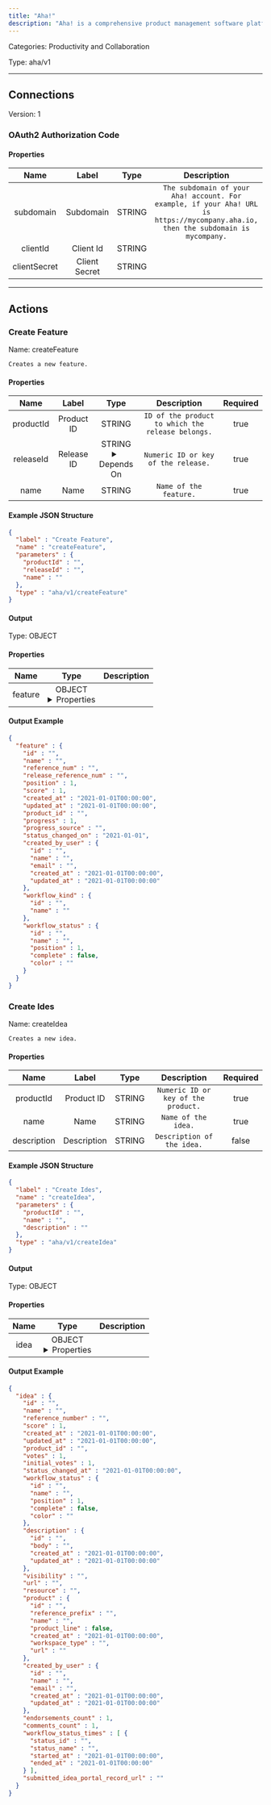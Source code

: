 ```yaml
---
title: "Aha!"
description: "Aha! is a comprehensive product management software platform that helps teams set strategy, capture ideas, and plan, prioritize, and track work to build products customers love."
---
```



Categories: Productivity and Collaboration


Type: aha/v1

<hr />



## Connections

Version: 1


### OAuth2 Authorization Code

#### Properties

|      Name       |      Label     |     Type     |     Description     | Required |
|:---------------:|:--------------:|:------------:|:-------------------:|:--------:|
| subdomain | Subdomain | STRING | `The subdomain of your Aha! account. For example, if your Aha! URL is https://mycompany.aha.io, then the subdomain is mycompany.` | true |
| clientId | Client Id | STRING |  | true |
| clientSecret | Client Secret | STRING |  | true |





<hr />



## Actions


### Create Feature
Name: createFeature

`Creates a new feature.`

#### Properties

|      Name       |      Label     |     Type     |     Description     | Required |
|:---------------:|:--------------:|:------------:|:-------------------:|:--------:|
| productId | Product ID | STRING | `ID of the product to which the release belongs.` | true |
| releaseId | Release ID | STRING <details> <summary> Depends On </summary> productId </details> | `Numeric ID or key of the release.` | true |
| name | Name | STRING | `Name of the feature.` | true |

#### Example JSON Structure
```json
{
  "label" : "Create Feature",
  "name" : "createFeature",
  "parameters" : {
    "productId" : "",
    "releaseId" : "",
    "name" : ""
  },
  "type" : "aha/v1/createFeature"
}
```

#### Output



Type: OBJECT


#### Properties

|     Name     |     Type     |     Description     |
|:------------:|:------------:|:-------------------:|
| feature | OBJECT <details> <summary> Properties </summary> &#123;STRING\(id), STRING\(name), STRING\(reference_num), STRING\(release_reference_num), INTEGER\(position), INTEGER\(score), DATE_TIME\(created_at), DATE_TIME\(updated_at), STRING\(product_id), INTEGER\(progress), STRING\(progress_source), DATE\(status_changed_on), &#123;STRING\(id), STRING\(name), STRING\(email), DATE_TIME\(created_at), DATE_TIME\(updated_at)&#125;\(created_by_user), &#123;STRING\(id), STRING\(name)&#125;\(workflow_kind), &#123;STRING\(id), STRING\(name), INTEGER\(position), BOOLEAN\(complete), STRING\(color)&#125;\(workflow_status)&#125; </details> |  |




#### Output Example
```json
{
  "feature" : {
    "id" : "",
    "name" : "",
    "reference_num" : "",
    "release_reference_num" : "",
    "position" : 1,
    "score" : 1,
    "created_at" : "2021-01-01T00:00:00",
    "updated_at" : "2021-01-01T00:00:00",
    "product_id" : "",
    "progress" : 1,
    "progress_source" : "",
    "status_changed_on" : "2021-01-01",
    "created_by_user" : {
      "id" : "",
      "name" : "",
      "email" : "",
      "created_at" : "2021-01-01T00:00:00",
      "updated_at" : "2021-01-01T00:00:00"
    },
    "workflow_kind" : {
      "id" : "",
      "name" : ""
    },
    "workflow_status" : {
      "id" : "",
      "name" : "",
      "position" : 1,
      "complete" : false,
      "color" : ""
    }
  }
}
```


### Create Ides
Name: createIdea

`Creates a new idea.`

#### Properties

|      Name       |      Label     |     Type     |     Description     | Required |
|:---------------:|:--------------:|:------------:|:-------------------:|:--------:|
| productId | Product ID | STRING | `Numeric ID or key of the product.` | true |
| name | Name | STRING | `Name of the idea.` | true |
| description | Description | STRING | `Description of the idea.` | false |

#### Example JSON Structure
```json
{
  "label" : "Create Ides",
  "name" : "createIdea",
  "parameters" : {
    "productId" : "",
    "name" : "",
    "description" : ""
  },
  "type" : "aha/v1/createIdea"
}
```

#### Output



Type: OBJECT


#### Properties

|     Name     |     Type     |     Description     |
|:------------:|:------------:|:-------------------:|
| idea | OBJECT <details> <summary> Properties </summary> &#123;STRING\(id), STRING\(name), STRING\(reference_number), INTEGER\(score), DATE_TIME\(created_at), DATE_TIME\(updated_at), STRING\(product_id), INTEGER\(votes), INTEGER\(initial_votes), DATE_TIME\(status_changed_at), &#123;STRING\(id), STRING\(name), INTEGER\(position), BOOLEAN\(complete), STRING\(color)&#125;\(workflow_status), &#123;STRING\(id), STRING\(body), DATE_TIME\(created_at), DATE_TIME\(updated_at)&#125;\(description), STRING\(visibility), STRING\(url), STRING\(resource), &#123;STRING\(id), STRING\(reference_prefix), STRING\(name), BOOLEAN\(product_line), DATE_TIME\(created_at), STRING\(workspace_type), STRING\(url)&#125;\(product), &#123;STRING\(id), STRING\(name), STRING\(email), DATE_TIME\(created_at), DATE_TIME\(updated_at)&#125;\(created_by_user), INTEGER\(endorsements_count), INTEGER\(comments_count), [&#123;STRING\(status_id), STRING\(status_name), DATE_TIME\(started_at), DATE_TIME\(ended_at)&#125;]\(workflow_status_times), STRING\(submitted_idea_portal_record_url)&#125; </details> |  |




#### Output Example
```json
{
  "idea" : {
    "id" : "",
    "name" : "",
    "reference_number" : "",
    "score" : 1,
    "created_at" : "2021-01-01T00:00:00",
    "updated_at" : "2021-01-01T00:00:00",
    "product_id" : "",
    "votes" : 1,
    "initial_votes" : 1,
    "status_changed_at" : "2021-01-01T00:00:00",
    "workflow_status" : {
      "id" : "",
      "name" : "",
      "position" : 1,
      "complete" : false,
      "color" : ""
    },
    "description" : {
      "id" : "",
      "body" : "",
      "created_at" : "2021-01-01T00:00:00",
      "updated_at" : "2021-01-01T00:00:00"
    },
    "visibility" : "",
    "url" : "",
    "resource" : "",
    "product" : {
      "id" : "",
      "reference_prefix" : "",
      "name" : "",
      "product_line" : false,
      "created_at" : "2021-01-01T00:00:00",
      "workspace_type" : "",
      "url" : ""
    },
    "created_by_user" : {
      "id" : "",
      "name" : "",
      "email" : "",
      "created_at" : "2021-01-01T00:00:00",
      "updated_at" : "2021-01-01T00:00:00"
    },
    "endorsements_count" : 1,
    "comments_count" : 1,
    "workflow_status_times" : [ {
      "status_id" : "",
      "status_name" : "",
      "started_at" : "2021-01-01T00:00:00",
      "ended_at" : "2021-01-01T00:00:00"
    } ],
    "submitted_idea_portal_record_url" : ""
  }
}
```




